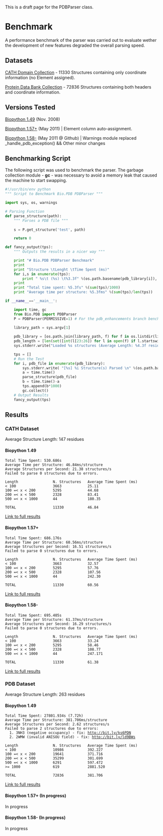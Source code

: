 This is a draft page for the PDBParser class.

= Benchmark =

A performance benchmark of the parser was carried out to evaluate wether the development of new features degraded the overall parsing speed. 

== Datasets ==

[http://release.cathdb.info/v3.4.0/CathDomainList CATH Domain Collection] - 11330 Structures containing only coordinate information (no Element assigned).

[ftp://ftp.wwpdb.org/pub/pdb/data/structures/divided/pdb/ Protein Data Bank Collection] - 72836 Structures containing both headers and coordinate information.

== Versions Tested ==

[http://biopython.org/DIST/biopython-1.49.zip Biopython 1.49]  (Nov. 2008)

[https://github.com/biopython/biopython Biopython 1.57+] (May 2011) | Element column auto-assignment.

[https://github.com/JoaoRodrigues/biopython/tree/pdb_enhancements Biopython 1.58-] (May 2011 @ Github) | Warnings module replaced _handle_pdb_exception() && Other minor changes

== Benchmarking Script ==

The following script was used to benchmark the parser. The garbage collection module - <b>gc</b> - was necessary to avoid a memory leak that caused the machine to start swapping.

<source lang=Python>
#!/usr/bin/env python
""" Script to Benchmark Bio.PDB PDBParser """

import sys, os, warnings

# Parsing Function
def parse_structure(path):
    """ Parses a PDB file """
    
    s = P.get_structure('test', path)

    return 0

def fancy_output(tps):
    """ Outputs the results in a nicer way """

    print "# Bio.PDB PDBParser Benchmark"
    print
    print "Structure \tLenght \tTime Spent (ms)"
    for i,s in enumerate(tps):
        print " %s\t (%s) \t%3.3f" %(os.path.basename(pdb_library[i]), pdb_length[i], s)
    print 
    print "Total time spent: %5.3fs" %(sum(tps)/1000)
    print "Average time per structure: %5.3fms" %(sum(tps)/len(tps))

if __name__=='__main__':

    import time, gc
    from Bio.PDB import PDBParser
    P = PDBParser(PERMISSIVE=1) # For the pdb_enhancements branch benchmarking, PERMISSIVE was set to 2 (silence warnings).
   
    library_path = sys.argv[1]

    pdb_library = [os.path.join(library_path, f) for f in os.listdir(library_path)]
    pdb_length = [len(set([int(l[23:26]) for l in open(f) if l.startswith('ATOM')])) for f in pdb_library] # Unique counting of residues
    sys.stderr.write("Loaded %s structures (Average Length: %4.3f residues)\n" %(len(pdb_length), (sum(pdb_length)/float(len(pdb_length)))))

    tps = []
    # Run the Test
    for i, pdb_file in enumerate(pdb_library):    
        sys.stderr.write( "[%s] %i Structure(s) Parsed \n" %(os.path.basename(pdb_file), i+1) )
        a = time.time()
        parse_structure(pdb_file)
        b = time.time()-a
        tps.append(b*1000)
        gc.collect()
    # Output Results
    fancy_output(tps)
</source>

== Results ==

=== CATH Dataset ===

Average Structure Length: 147 residues

==== Biopython 1.49 ====


 Total Time Spent: 530.686s
 Average Time per Structure: 46.84ms/structure
 Average Structures per Second: 21.38 structures/s
 Failed to parse 0 structures due to errors.

 Length                N. Structures   Average Time Spent (ms)
 < 100                 3663            25.11
 100 =< x < 200        5295            44.68
 200 =< x < 500        2328            83.41
 500 =< x < 1000       44              180.35

 TOTAL                 11330           46.84

[http://nmr.chem.uu.nl/~joao/f/benchmark_CATH-biopython_149.time Link to full results]

==== Biopython 1.57+ ====


 Total Time Spent: 686.176s
 Average Time per Structure: 60.56ms/structure
 Average Structures per Second: 16.51 structures/s
 Failed to parse 0 structures due to errors.

 Length                N. Structures   Average Time Spent (ms)
 < 100                 3663            32.57
 100 =< x < 200        5295            57.76
 200 =< x < 500        2328            107.56
 500 =< x < 1000       44              242.30

 TOTAL                 11330           60.56

[http://nmr.chem.uu.nl/~joao/f/benchmark_CATH-biopython_current.time Link to full results]

==== Biopython 1.58- ====


 Total Time Spent: 695.405s
 Average Time per Structure: 61.37ms/structure
 Average Structures per Second: 16.29 structures/s
 Failed to parse 0 structures due to errors.

 Length                N. Structures   Average Time Spent (ms)
 < 100                 3663            33.24
 100 =< x < 200        5295            58.46
 200 =< x < 500        2328            108.77
 500 =< x < 1000       44              247.171

 TOTAL                 11330           61.38

[http://nmr.chem.uu.nl/~joao/f/benchmark_CATH-biopython_pdb_enhancements.time Link to full results]

=== PDB Dataset ===

Average Structure Length: 263 residues

==== Biopython 1.49 ====

 Total Time Spent: 27801.934s (7.72h)
 Average Time per Structure: 381.706ms/structure
 Average Structures per Second: 2.62 structures/s
 Failed to parse 2 structures due to errors:
   1. 3NH3 (negative occupancy) - fix: http://bit.ly/ks6PDN
   2. 2WMW (invalid ANISOU field) - fix: http://bit.ly/ld9BWs

 Length                N. Structures   Average Time Spent (ms)
 < 100                 10986           392.227
 100 =< x < 200        19641           371.716
 200 =< x < 500        35299           301.699
 500 =< x < 1000       6291            597.472
 >= 1000               619             2881.520

 TOTAL                 72836           381.706

[http://nmr.chem.uu.nl/~joao/f/benchmark_PDB-biopython1.49.time Link to full results]

==== Biopython 1.57+ (In progress) ====

In progress

==== Biopython 1.58- (In progress) ====

In progress